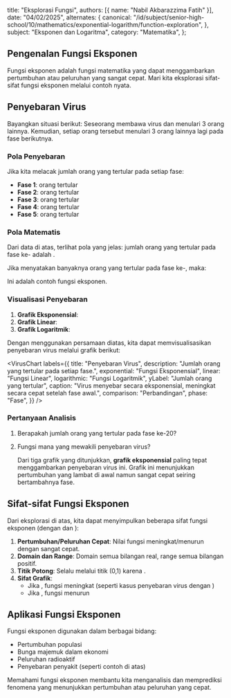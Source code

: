 
  title: "Eksplorasi Fungsi",
  authors: [{ name: "Nabil Akbarazzima Fatih" }],
  date: "04/02/2025",
  alternates: {
    canonical:
      "/id/subject/senior-high-school/10/mathematics/exponential-logarithm/function-exploration",
  },
  subject: "Eksponen dan Logaritma",
  category: "Matematika",
};

## Pengenalan Fungsi Eksponen

Fungsi eksponen adalah fungsi matematika yang dapat menggambarkan pertumbuhan atau peluruhan yang sangat cepat. Mari kita eksplorasi sifat-sifat fungsi eksponen melalui contoh nyata.

## Penyebaran Virus

Bayangkan situasi berikut: Seseorang membawa virus dan menulari 3 orang lainnya. Kemudian, setiap orang tersebut menulari 3 orang lainnya lagi pada fase berikutnya.

### Pola Penyebaran

Jika kita melacak jumlah orang yang tertular pada setiap fase:

- **Fase 1**: <InlineMath math="3 = 3^1"/> orang tertular
- **Fase 2**: <InlineMath math="9 = 3^2"/> orang tertular
- **Fase 3**: <InlineMath math="27 = 3^3"/> orang tertular
- **Fase 4**: <InlineMath math="81 = 3^4"/> orang tertular
- **Fase 5**: <InlineMath math="243 = 3^5"/> orang tertular

### Pola Matematis

Dari data di atas, terlihat pola yang jelas: jumlah orang yang tertular pada fase ke-<InlineMath math="x"/> adalah <InlineMath math="3^x"/>.

Jika <InlineMath math="f(x)"/> menyatakan banyaknya orang yang tertular pada fase ke-<InlineMath math="x"/>, maka:

<BlockMath math="f(x) = 3^x" />

Ini adalah contoh fungsi eksponen.

### Visualisasi Penyebaran

1. **Grafik Eksponensial**: <InlineMath math="f(x) = 3^x"/>
2. **Grafik Linear**: <InlineMath math="f(x) = 3x"/>
3. **Grafik Logaritmik**: <InlineMath math="f(x) = \log(x+1) \cdot 20"/>

Dengan menggunakan persamaan diatas, kita dapat memvisualisasikan penyebaran virus melalui grafik berikut:

<VirusChart
  labels={{
    title: "Penyebaran Virus",
    description: "Jumlah orang yang tertular pada setiap fase.",
    exponential: "Fungsi Eksponensial",
    linear: "Fungsi Linear",
    logarithmic: "Fungsi Logaritmik",
    yLabel: "Jumlah orang yang tertular",
    caption:
      "Virus menyebar secara eksponensial, meningkat secara cepat setelah fase awal.",
    comparison: "Perbandingan",
    phase: "Fase",
  }}
/>

### Pertanyaan Analisis

1. Berapakah jumlah orang yang tertular pada fase ke-20?

   <BlockMath math="f(20) = 3^{20} = 3.486.784.401" />

2. Fungsi mana yang mewakili penyebaran virus?

   Dari tiga grafik yang ditunjukkan, **grafik eksponensial** paling tepat menggambarkan penyebaran virus ini. Grafik ini menunjukkan pertumbuhan yang lambat di awal namun sangat cepat seiring bertambahnya fase.

## Sifat-sifat Fungsi Eksponen

Dari eksplorasi di atas, kita dapat menyimpulkan beberapa sifat fungsi eksponen <InlineMath math="f(x) = a^x"/> (dengan <InlineMath math="a > 0"/> dan <InlineMath math="a \neq 1"/>):

1. **Pertumbuhan/Peluruhan Cepat**: Nilai fungsi meningkat/menurun dengan sangat cepat.
2. **Domain dan Range**: Domain semua bilangan real, range semua bilangan positif.
3. **Titik Potong**: Selalu melalui titik (0,1) karena <InlineMath math="a^0 = 1"/>.
4. **Sifat Grafik**:
   - Jika <InlineMath math="a > 1"/>, fungsi meningkat (seperti kasus penyebaran virus dengan <InlineMath math="a = 3"/>)
   - Jika <InlineMath math="0 < a < 1"/>, fungsi menurun

## Aplikasi Fungsi Eksponen

Fungsi eksponen digunakan dalam berbagai bidang:

- Pertumbuhan populasi
- Bunga majemuk dalam ekonomi
- Peluruhan radioaktif
- Penyebaran penyakit (seperti contoh di atas)

Memahami fungsi eksponen membantu kita menganalisis dan memprediksi fenomena yang menunjukkan pertumbuhan atau peluruhan yang cepat.
